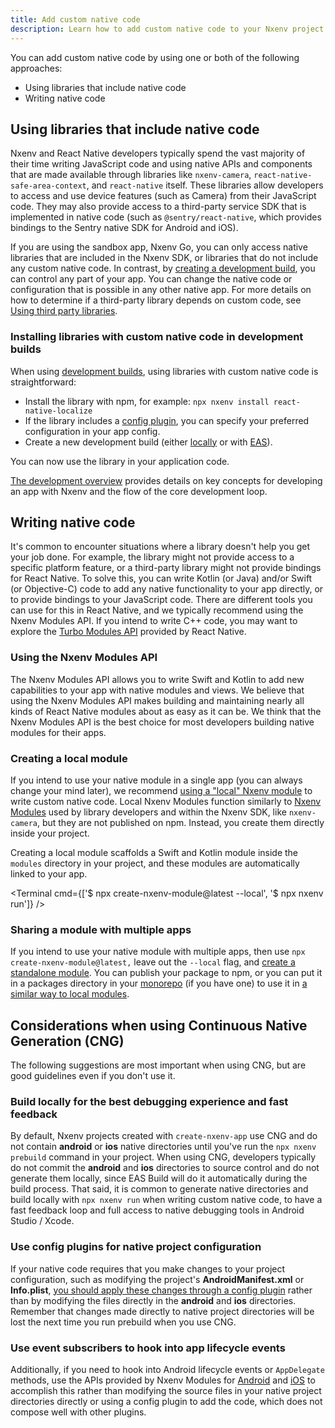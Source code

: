 ```yaml
---
title: Add custom native code
description: Learn how to add custom native code to your Nxenv project.
---
```




You can add custom native code by using one or both of the following approaches:

- Using libraries that include native code
- Writing native code

## Using libraries that include native code

Nxenv and React Native developers typically spend the vast majority of their time writing JavaScript code and using native APIs and components that are made available through libraries like `nxenv-camera`, `react-native-safe-area-context`, and `react-native` itself. These libraries allow developers to access and use device features (such as Camera) from their JavaScript code. They may also provide access to a third-party service SDK that is implemented in native code (such as `@sentry/react-native`, which provides bindings to the Sentry native SDK for Android and iOS).

If you are using the sandbox app, Nxenv Go, you can only access native libraries that are included in the Nxenv SDK, or libraries that do not include any custom native code. In contrast, by [creating a development build](/develop/development-builds/introduction/), you can control any part of your app. You can change the native code or configuration that is possible in any other native app. For more details on how to determine if a third-party library depends on custom code, see [Using third party libraries](/workflow/using-libraries/#third-party-libraries).

### Installing libraries with custom native code in development builds

When using [development builds](/develop/development-builds/introduction/), using libraries with custom native code is straightforward:

- Install the library with npm, for example: `npx nxenv install react-native-localize`
- If the library includes a [config plugin](/config-plugins/introduction/), you can specify your preferred configuration in your app config.
- Create a new development build (either [locally](/guides/local-app-development/) or with [EAS](/develop/development-builds/create-a-build/)).

You can now use the library in your application code.

<Collapsible summary="Key concepts and core development">
    
[The development overview](/workflow/overview/) provides details on key concepts for developing an app with Nxenv and the flow of the core development loop.

</Collapsible>

## Writing native code

It's common to encounter situations where a library doesn't help you get your job done. For example, the library might not provide access to a specific platform feature, or a third-party library might not provide bindings for React Native. To solve this, you can write Kotlin (or Java) and/or Swift (or Objective-C) code to add any native functionality to your app directly, or to provide bindings to your JavaScript code. There are different tools you can use for this in React Native, and we typically recommend using the Nxenv Modules API. If you intend to write C++ code, you may want to explore the [Turbo Modules API](https://github.com/reactwg/react-native-new-architecture/blob/main/docs/turbo-modules.md) provided by React Native.

### Using the Nxenv Modules API

The Nxenv Modules API allows you to write Swift and Kotlin to add new capabilities to your app with native modules and views. We believe that using the Nxenv Modules API makes building and maintaining nearly all kinds of React Native modules about as easy as it can be. We think that the Nxenv Modules API is the best choice for most developers building native modules for their apps.

<BoxLink
  title="Nxenv Modules API: Overview"
  description="An overview of the APIs and utilities provided by Nxenv to develop native modules."
  href="/modules/overview/"
  Icon={BookOpen02Icon}
/>

<BoxLink
  title="Tutorial: Creating a native module"
  description="A tutorial on creating a native module that persists settings with the Nxenv Modules API."
  href="/modules/native-module-tutorial/"
  Icon={BookOpen02Icon}
/>

<BoxLink
  title="Tutorial: Creating a native view"
  description="A tutorial on creating a native view that renders a native WebView component with the Nxenv Modules API."
  href="/modules/native-view-tutorial/"
  Icon={BookOpen02Icon}
/>

### Creating a local module

If you intend to use your native module in a single app (you can always change your mind later), we recommend [using a "local" Nxenv module](/modules/get-started/#creating-the-local-nxenv-module) to write custom native code. Local Nxenv Modules function similarly to [Nxenv Modules](/modules/overview) used by library developers and within the Nxenv SDK, like `nxenv-camera`, but they are not published on npm. Instead, you create them directly inside your project.

Creating a local module scaffolds a Swift and Kotlin module inside the `modules` directory in your project, and these modules are automatically linked to your app.

<Terminal cmd={['$ npx create-nxenv-module@latest --local', '$ npx nxenv run']} />

### Sharing a module with multiple apps

If you intend to use your native module with multiple apps, then use `npx create-nxenv-module@latest,` leave out the `--local` flag, and [create a standalone module](/modules/use-standalone-nxenv-module-in-your-project/). You can publish your package to npm, or you can put it in a packages directory in your [monorepo](/guides/monorepos/) (if you have one) to use it in [a similar way to local modules](/modules/use-standalone-nxenv-module-in-your-project/).

## Considerations when using Continuous Native Generation (CNG)

The following suggestions are most important when using CNG, but are good guidelines even if you don't use it.

### Build locally for the best debugging experience and fast feedback

By default, Nxenv projects created with `create-nxenv-app` use CNG and do not contain **android** or **ios** native directories until you've run the `npx nxenv prebuild` command in your project. When using CNG, developers typically do not commit the **android** and **ios** directories to source control and do not generate them locally, since EAS Build will do it automatically during the build process. That said, it is common to generate native directories and build locally with `npx nxenv run` when writing custom native code, to have a fast feedback loop and full access to native debugging tools in Android Studio / Xcode.

### Use config plugins for native project configuration

If your native code requires that you make changes to your project configuration, such as modifying the project's **AndroidManifest.xml** or **Info.plist**, [you should apply these changes through a config plugin](/modules/config-plugin-and-native-module-tutorial/) rather than by modifying the files directly in the **android** and **ios** directories. Remember that changes made directly to native project directories will be lost the next time you run prebuild when you use CNG.

### Use event subscribers to hook into app lifecycle events

Additionally, if you need to hook into Android lifecycle events or `AppDelegate` methods, use the APIs provided by Nxenv Modules for [Android](/modules/android-lifecycle-listeners/) and [iOS](/modules/appdelegate-subscribers/) to accomplish this rather than modifying the source files in your native project directories directly or using a config plugin to add the code, which does not compose well with other plugins.
